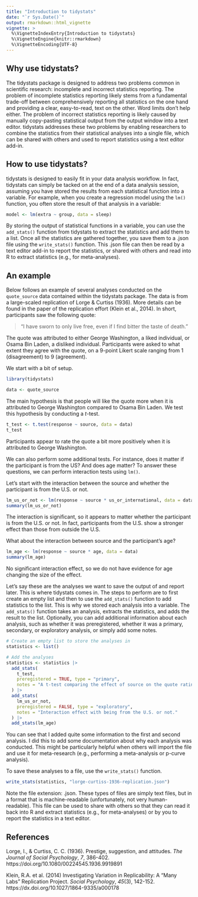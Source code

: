 ```yaml
---
title: "Introduction to tidystats"
date: "`r Sys.Date()`"
output: rmarkdown::html_vignette
vignette: >
  %\VignetteIndexEntry{Introduction to tidystats}
  %\VignetteEngine{knitr::rmarkdown}
  %\VignetteEncoding{UTF-8}
---
```


## Why use tidystats? 

The tidystats package is designed to address two problems common in 
scientific research: incomplete and incorrect statistics reporting. The 
problem of incomplete statistics reporting likely stems from a fundamental 
trade-off between comprehensively reporting all statistics on the one hand and 
providing a clear, easy-to-read, text on the other. Word limits don't help 
either. The problem of incorrect statistics reporting is likely caused by 
manually copy-pasting statistical output from the output window into a text 
editor. tidystats addresses these two problems by enabling researchers to 
combine the statistics from their statistical analyses into a single 
file, which can be shared with others and used to report statistics using a
text editor add-in. 

## How to use tidystats?

tidystats is designed to easily fit in your data analysis workflow. In fact, 
tidystats can simply be tacked on at the end of a data analysis session, 
assuming you have stored the results from each statistical function into a 
variable. For example, when you create a regression model using the `lm()` 
function, you often store the result of that analysis in a variable: 

```r
model <- lm(extra ~ group, data = sleep)
```

By storing the output of statistical functions in a variable, you can use the 
`add_stats()` function from tidystats to extract the statistics and add them to 
a list. Once all the statistics are gathered together, you save them to a .json 
file using the `write_stats()` function. This .json file can then be read by a 
text editor add-in to report the statistics, or shared with others and read into 
R to extract statistics (e.g., for meta-analyses).

## An example

Below follows an example of several analyses conducted on the `quote_source` 
data contained within the tidystats package. The data is from a large-scaled 
replication of Lorge & Curtiss (1936). More details can be found in the paper 
of the replication effort (Klein et al., 2014). In short, participants saw the 
following quote:

> "I have sworn to only live free, even if I find bitter the taste of death."

The quote was attributed to either George Washington, a liked individual, or 
Osama Bin Laden, a disliked individual. Participants were asked to what extent 
they agree with the quote, on a 9-point Likert scale ranging from 1 
(disagreement) to 9 (agreement).

We start with a bit of setup.

```r
library(tidystats)

data <- quote_source
```

The main hypothesis is that people will like the quote more when it is 
attributed to George Washington compared to Osama Bin Laden. We test this 
hypothesis by conducting a *t*-test.

```r
t_test <- t.test(response ~ source, data = data)
t_test
```
Participants appear to rate the quote a bit more positively when it is 
attributed to George Washington.

We can also perform some additional tests. For instance, does it matter if the
participant is from the US? And does age matter? To answer these questions, we 
can perform interaction tests using `lm()`.

Let's start with the interaction between the source and whether the participant
is from the U.S. or not.

```r
lm_us_or_not <- lm(response ~ source * us_or_international, data = data)
summary(lm_us_or_not)
```

The interaction is significant, so it appears to matter whether the participant 
is from the U.S. or not. In fact, participants from the U.S. show a stronger 
effect than those from outside the U.S.

What about the interaction between source and the participant's age?

```r
lm_age <- lm(response ~ source * age, data = data)
summary(lm_age)
```
No significant interaction effect, so we do not have evidence for age changing 
the size of the effect.

Let's say these are the analyses we want to save the output of and report later.
This is where tidystats comes in. The steps to perform are to first create an 
empty list and then to use the `add_stats()` function to add statistics to the 
list. This is why we stored each analysis into a variable. The `add_stats()` 
function takes an analysis, extracts the statistics, and adds the result to the 
list. Optionally, you can add additional information about each analysis, such 
as whether it was preregistered, whether it was a primary, secondary, or 
exploratory analysis, or simply add some notes.

```r
# Create an empty list to store the analyses in
statistics <- list()

# Add the analyses
statistics <- statistics |>
  add_stats(
    t_test,
    preregistered = TRUE, type = "primary",
    notes = "A t-test comparing the effect of source on the quote rating."
  ) |>
  add_stats(
    lm_us_or_not,
    preregistered = FALSE, type = "exploratory",
    notes = "Interaction effect with being from the U.S. or not."
  ) |>
  add_stats(lm_age)
```

You can see that I added quite some information to the first and second 
analysis. I did this to add some documentation about why each analysis was 
conducted. This might be particularly helpful when others will import the file 
and use it for meta-research (e.g., performing a meta-analysis or p-curve 
analysis).

To save these analyses to a file, use the `write_stats()` function.

```r
write_stats(statistics, "lorge-curtiss-1936-replication.json")
```

Note the file extension: .json. These types of files are simply text files, but 
in a format that is machine-readable (unfortunately, not very human-readable). 
This file can be used to share with others so that they can read it back into R
and extract statistics (e.g., for meta-analyses) or by you to report the 
statistics in a text editor.

## References

Lorge, I., & Curtiss, C. C. (1936). Prestige, suggestion, and attitudes. 
*The Journal of Social Psychology*, *7*, 386-402. 
https://doi.org/10.1080/00224545.1936.9919891

Klein, R.A. et al. (2014) Investigating Variation in Replicability: A "Many 
Labs" Replication Project. *Social Psychology*, *45*(3), 142-152. 
https://dx.doi.org/10.1027/1864-9335/a000178